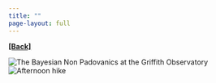```yaml
---
title: ""
page-layout: full
---
```

  
[**[Back]**](../pages/talks.qmd)


![The Bayesian Non Padovanics at the Griffith Observatory](../images/bnp25_1.jpg)
![Afternoon hike](../images/bnp25_2.jpg)